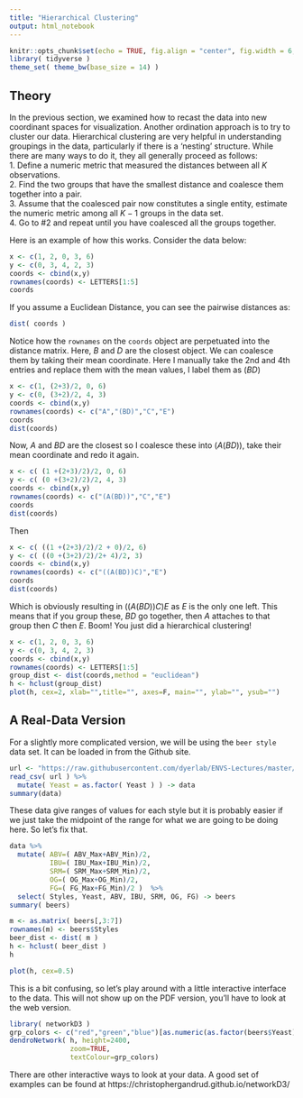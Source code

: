 ```yaml
---
title: "Hierarchical Clustering"
output: html_notebook
---
```



```r
knitr::opts_chunk$set(echo = TRUE, fig.align = "center", fig.width = 6, fig.height=5, warning=FALSE, message=FALSE)
library( tidyverse )
theme_set( theme_bw(base_size = 14) )
```


## Theory

In the previous section, we examined how to recast the data into new coordinant spaces for visualization.  Another ordination approach is to try to cluster our data.  Hierarchical clustering are very helpful in understanding groupings in the data, particularly if there is a ‘nesting’ structure. While there are many ways to do it, they all generally proceed as follows:  
1. Define a numeric metric that measured the distances between all $K$ observations.  
2. Find the two groups that have the smallest distance and coalesce them together into a pair.  
3. Assume that the coalesced pair now constitutes a single entity, estimate the numeric metric among all $K-1$ groups in the data set.  
4. Go to #2 and repeat until you have coalesced all the groups together.



Here is an example of how this works.  Consider the data below:

```r
x <- c(1, 2, 0, 3, 6)
y <- c(0, 3, 4, 2, 3)
coords <- cbind(x,y)
rownames(coords) <- LETTERS[1:5]
coords
```

If you assume a Euclidean Distance, you can see the pairwise distances as:

```r
dist( coords ) 
```

Notice how the `rownames` on the `coords` object are perpetuated into the distance matrix.  Here, $B$ and $D$ are the closest object.  We can coalesce them by taking their mean coordinate.  Here I manually take the 2nd and 4th entries and replace them with the mean values, I label them as $(BD)$

```r
x <- c(1, (2+3)/2, 0, 6)
y <- c(0, (3+2)/2, 4, 3)
coords <- cbind(x,y)
rownames(coords) <- c("A","(BD)","C","E")
coords
dist(coords)
```

Now, $A$ and $BD$ are the closest so I coalesce these into $(A(BD))$, take their mean coordinate and redo it again.


```r
x <- c( (1 +(2+3)/2)/2, 0, 6)
y <- c( (0 +(3+2)/2)/2, 4, 3)
coords <- cbind(x,y)
rownames(coords) <- c("(A(BD))","C","E")
coords
dist(coords)
```

Then

```r
x <- c( ((1 +(2+3)/2)/2 + 0)/2, 6)
y <- c( ((0 +(3+2)/2)/2+ 4)/2, 3)
coords <- cbind(x,y)
rownames(coords) <- c("((A(BD))C)","E")
coords
dist(coords)
```

Which is obviously resulting in $((A(BD))C)E$ as $E$ is the only one left.  This means that if you group these, $BD$ go together, then $A$ attaches to that group then $C$ then $E$.  Boom!  You just did a hierarchical clustering!

```r
x <- c(1, 2, 0, 3, 6)
y <- c(0, 3, 4, 2, 3)
coords <- cbind(x,y)
rownames(coords) <- LETTERS[1:5]
group_dist <- dist(coords,method = "euclidean")
h <- hclust(group_dist)
plot(h, cex=2, xlab="",title="", axes=F, main="", ylab="", ysub="")
```



## A Real-Data Version

For a slightly more complicated version, we will be using the `beer style` data set.  It can be loaded in from the Github site.

```r
url <- "https://raw.githubusercontent.com/dyerlab/ENVS-Lectures/master/data/Beer_Styles.csv"
read_csv( url ) %>%
  mutate( Yeast = as.factor( Yeast ) ) -> data
summary(data)
```

These data give ranges of values for each style but it is probably easier if we just take the midpoint of the range for what we are going to be doing here.  So let's fix that.

```r
data %>%
  mutate( ABV=( ABV_Max+ABV_Min)/2,
          IBU=( IBU_Max+IBU_Min)/2,
          SRM=( SRM_Max+SRM_Min)/2,
          OG=( OG_Max+OG_Min)/2,
          FG=( FG_Max+FG_Min)/2 )  %>%
  select( Styles, Yeast, ABV, IBU, SRM, OG, FG) -> beers
summary( beers)
```

```r
m <- as.matrix( beers[,3:7])
rownames(m) <- beers$Styles 
beer_dist <- dist( m )
h <- hclust( beer_dist )
h
```



```r
plot(h, cex=0.5)
```


This is a bit confusing, so let's play around with a little interactive interface to the data.  This will not show up on the PDF version, you'll have to look at the web version.

```r
library( networkD3 )
grp_colors <- c("red","green","blue")[as.numeric(as.factor(beers$Yeast))]
dendroNetwork( h, height=2400,
               zoom=TRUE,
               textColour=grp_colors)
```

There are other interactive ways to look at your data.  A good set of examples can be found at https://christophergandrud.github.io/networkD3/





